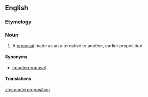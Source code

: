 ==English==

===Etymology===
{{prefix|counter|proposition}}

===Noun===
{{en-noun}}

# A [[proposal]] made as an alternative to another, earlier proposition.

====Synonyms====
* [[counterproposal]]

====Translations====
{{trans-see|counterproposal}}

[[zh:counterproposition]]